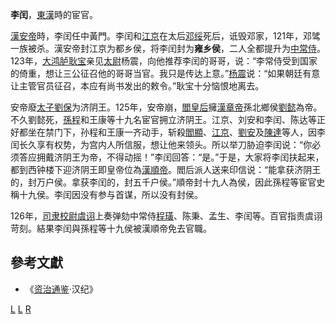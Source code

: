 {{about||[[谭嗣同|谭嗣同]]妻|李闰}}
{{Tone|time=2020-10-08T13:00:18+00:00}}
'''李闰'''，[[東漢|東漢]]時的宦官。

[[漢安帝|漢安帝]]時，李闰任中黃門。李闰和[[江京|江京]]在太后[[邓绥|邓绥]]死后，诋毁邓家，121年，邓骘一族被杀。漢安帝封江京为都乡侯，将李闰封为'''雍乡侯'''，二人全都提升为[[中常侍|中常侍]]。123年，[[大鸿胪|大鸿胪]][[耿宝|耿宝]]亲见[[太尉|太尉]]杨震，向他推荐李闰的哥哥，说：“李常侍受到国家的倚重，想让三公征召他的哥哥当官。我只是传达上意。”[[杨震|杨震]]说：“如果朝廷有意让主管官员征召，本应有尚书发出的敕令。”耿宝十分恼恨地离去。

安帝廢[[太子|太子]][[劉保|劉保]]为济阴王。125年，安帝崩，[[閻皇后|閻皇后]]擁[[漢章帝|漢章帝]]孫北鄉侯[[劉懿|劉懿]]為帝。不久劉懿死，[[孫程|孫程]]和王康等十九名宦官拥立济阴王。江京、刘安和李闰、陈达等正好都坐在禁门下，孙程和王康一齐动手，斩殺[[閻顯|閻顯]]、[[江京|江京]]、[[劉安|劉安]]及[[陳達|陳達]]等人，因李闰长久享有权势，为宫内人所信服，想让他来领头。所以举刀胁迫李闰说：“你必须答应拥戴济阴王为帝，不得动摇！”李闰回答：“是。”于是，大家将李闰扶起来，都到西钟楼下迎济阴王即皇帝位為[[漢順帝|漢順帝]]。閻后派人送来印信说：“能拿获济阴王的，封万户侯。拿获李闰的，封五千户侯。”順帝封十九人為侯，因此孫程等宦官史稱十九侯。李闰因没有参与首谋，所以没有封侯。

126年，[[司隶校尉|司隶校尉]][[虞诩|虞诩]]上奏弹劾中常侍[[程璜|程璜]]、陈秉、孟生、李闰等。百官指责虞诩苛刻。結果李闰與孫程等十九侯被漢順帝免去官職。

==參考文獻==
*《[[资治通鉴|资治通鉴]]·汉纪》
[[Category:東漢宦官|L]]
[[Category:東漢乡侯|L]]
[[Category:李姓|R]]